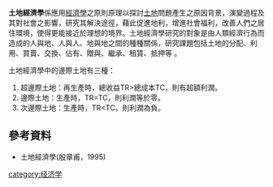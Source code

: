 '''土地經濟學'''係應用[[經濟學|經濟學]]之原則原理以探討[[土地_(經濟學)|土地]]問題產生之原因背景，演變過程及其對社會之影響，研究其解決途徑，藉此促進地利，增進社會福利，改善人們之居住環境，使得更能接近於理想的境界。土地經濟學研究的對象是由人類經濟行為而造成的人與地、人與人、地與地之間的種種關係，研究課題包括土地的分配、利用、買賣、交換、佔有、贈與、繼承、租賃、抵押等 。

土地經濟學中的邊際土地有三種： 
#超邊際土地：再生產時，總收益TR>總成本TC，則有超額利潤。 
#邊際土地：生產時，TR=TC，則利潤等於零。 
#次邊際土地：生產時，TR<TC，則利潤為負。

==參考資料==
*土地經濟學(殷章甫，1995)

[[category:经济学|category:经济学]]